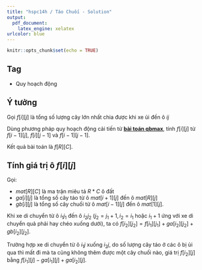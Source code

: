 ```yaml
---
title: "hspc14h / Táo Chuối - Solution"
output: 
  pdf_document: 
    latex_engine: xelatex
urlcolor: blue
---
```


```r
knitr::opts_chunk$set(echo = TRUE)
```

## Tag

- Quy hoạch động

## Ý tưởng

Gọi $f[i][j]$ là tổng số lượng cây lớn nhất chia được khi xe ủi đến ô $ij$

Dùng phương pháp quy hoạch động cải tiến từ **[bài toán qbmax](https://oj.vnoi.info/problem/qbmax)**, tính $f[i][j]$ từ $f[i-1][j]$, $f[i][j-1]$ và $f[i-1][j-1]$.

Kết quả bài toán là $f[R][C]$.

## Tính giá trị ô $f[i][j]$

Gọi: 

- $mat[R][C]$ là ma trận miêu tả $R*C$ ô đất 
- $ga[i][j]$ là tổng số cây táo từ ô $mat[i+1][j]$ đến ô $mat[R][j]$ 
- $gb[i][j]$ là tổng số cây chuối từ ô $mat[i-1][j]$ đến ô $mat[1][j]$. 

Khi xe di chuyển từ ô $i_{1}j_{1}$ đến ô ${i_{2}j_{2}}$ ($j_{2} = j_{1}+1, i_{2} = i_{1}$ hoặc $i_{1}+1$ ứng với xe di chuyển quả phải hay chéo xuống dưới), ta có $f[i_{2}][j_{2}] = f[i_{1}][j_{1}] + ga[i_{2}][j_{2}] + gb[i_{2}][j_{2}]$.

Trường hợp xe di chuyển từ ô $i_{1}j$ xuống $i_{2}j$, do số lượng cây táo ở các ô bị ủi qua thì mất đi mà ta cũng không thêm được một cây chuối nào, giá trị $f[i_{2}][j]$ bằng $f[i_{1}][j] - ga[i_{1}][j] + ga[i_{2}][j]$.
